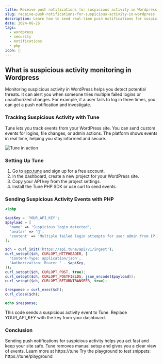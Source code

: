 ```yaml
---
title: Receive push notifications for suspicious activity in Wordpress
slug: receive-push-notifications-for-suspicious-activity-in-wordpress
description: Learn how to send real-time push notifications for suspicious activity on your WordPress site with Tune for improved security.
date: 2024-06-26
tags:
  - wordpress
  - security
  - notifications
  - php
icon: 🔔
---
```


## What is suspicious activity monitoring in Wordpress

Monitoring suspicious activity in WordPress helps you detect potential threats.
It can alert you when someone tries multiple failed logins or unauthorized changes.
For example, if a user fails to log in three times, you can get a push notification and investigate.

### Tracking Suspicious Activity with Tune

Tune lets you track events from your WordPress site.
You can send custom events for logins, file changes, or admin actions.
The platform shows events in real time, helping you stay informed and secure.

![Tune in action](https://tune/images/misc/ops-usage2.jpg)

### Setting Up Tune

1. Go to [app.tune](https://app.tune) and sign up for a free account.
2. In the dashboard, create a new project for your WordPress site.
3. Copy your API key from the project settings.
4. Install the Tune PHP SDK or use curl to send events.

### Sending Suspicious Activity Events with PHP

```php
<?php

$apiKey = 'YOUR_API_KEY';
$payload = [
  'name' => 'Suspicious login detected',
  'avatar' => '🚨',
  'content' => 'Multiple failed login attempts for user admin from IP 192.0.2.1'
];

$ch = curl_init('https://api.tune/api/v1/ingest');
curl_setopt($ch, CURLOPT_HTTPHEADER, [
  'Content-Type: application/json',
  'Authorization: Bearer ' . $apiKey,
]);
curl_setopt($ch, CURLOPT_POST, true);
curl_setopt($ch, CURLOPT_POSTFIELDS, json_encode($payload));
curl_setopt($ch, CURLOPT_RETURNTRANSFER, true);

$response = curl_exec($ch);
curl_close($ch);

echo $response;
```

This code sends a suspicious activity event to Tune.
Replace YOUR_API_KEY with the key from your dashboard.

### Conclusion

Sending push notifications for suspicious activity helps you act fast and keep your site safe.
Tune removes manual setup and gives you a clear view of events.
Learn more at https://tune
Try the playground to test snippets: https://tune/playground